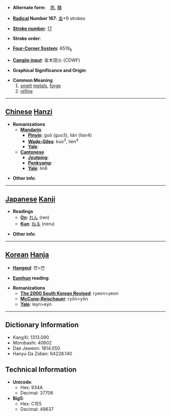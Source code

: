 * '''Alternate form''':　[[炼]], [[鍊]]

* '''[[Wiktionary:Chinese radical index| Radical]] Number 167''': [[Wiktionary:Chinese radical index 金|金]]+9 strokes

* '''[[Wiktionary:Chinese total strokes index|Stroke number]]''': [[Wiktionary:Chinese total strokes index 17|17]]

* '''Stroke order''': 

* '''[[Wiktionary:Chinese four corner index|Four-Corner System]]''': 8519<sub>6</sub>

* '''[[Wiktionary:Chinese Cangjie index|Cangjie input]]''': 金木田火 (CDWF)

* '''Graphical Significance and Origin''': 

* '''Common Meaning'''
*# [[smelt]] [[metal]]s, [[forge]]
*# [[refine]]


----

== [[Chinese]] [[Hanzi]] ==

* '''Romanizations'''
** '''[[Mandarin]]'''
*** '''[[Pinyin]]''': guǒ (guo3), liàn (lian4)
*** '''[[Wade-Giles]]''': kuo<sup>3</sup>, lien<sup>4</sup>
*** '''[[Yale]]''': 
** '''[[Cantonese]]'''
*** '''[[Jyutping]]''':
*** '''[[Penkyamp]]''': 
*** '''[[Yale]]''': lin6

* '''Other info''': 

----

== [[Japanese]] [[Kanji]] ==

* '''Readings'''
** '''[[On]]''': [[れん]] (ren)
** '''[[Kun]]''': [[ねる]] (neru)

* '''Other info''':  

----

== [[Korean]] [[Hanja]] ==

* '''[[Hangeul]]''': 련>연

* '''[[Eumhun]] reading''': 

* '''Romanizations'''
** '''[[The 2000 South Korean Revised Romanization|The 2000 South Korean Revised]]''': ryeon>yeon
** '''[[McCune-Reischauer]]''': ryŏn>yŏn
** '''[[Yale]]''': leyn>eyn

----

== Dictionary Information ==

* KangXi: 1313.090
* Morobashi: 40602
* Dae Jaweon: 1814.050
* Hanyu Da Zidian: 64228.140

== Technical Information ==

* '''Unicode''':
** Hex: 934A
** Decimal: 37706
* '''Big5''':
** Hex: C1E5
** Decimal: 49637